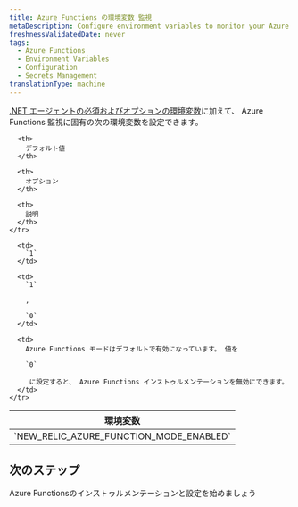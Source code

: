 ```yaml
---
title: Azure Functions の環境変数 監視
metaDescription: Configure environment variables to monitor your Azure functions with New Relic
freshnessValidatedDate: never
tags:
  - Azure Functions
  - Environment Variables
  - Configuration
  - Secrets Management
translationType: machine
---
```


[.NET エージェントの必須およびオプションの環境変数](/docs/apm/agents/net-agent/configuration/net-agent-configuration/#environment-variables)に加えて、 Azure Functions 監視に固有の次の環境変数を設定できます。

<table>
  <thead>
    <tr>
      <th>
        環境変数
      </th>

      <th>
        デフォルト値
      </th>

      <th>
        オプション
      </th>

      <th>
        説明
      </th>
    </tr>
  </thead>

  <tbody>
    <tr>
      <td>
        `NEW_RELIC_AZURE_FUNCTION_MODE_ENABLED`
      </td>

      <td>
        `1`
      </td>

      <td>
        `1`

        , 

        `0`
      </td>

      <td>
        Azure Functions モードはデフォルトで有効になっています。 値を 

        `0`

         に設定すると、 Azure Functions インストゥルメンテーションを無効にできます。
      </td>
    </tr>
  </tbody>
</table>

## 次のステップ

<DocTiles>
  <DocTile title="Install and configure Azure Functions monitoring" path="/docs/serverless-function-monitoring/azure-function-monitoring/install-serverless-azure-monitoring">Azure Functionsのインストゥルメンテーションと設定を始めましょう</DocTile>
</DocTiles>